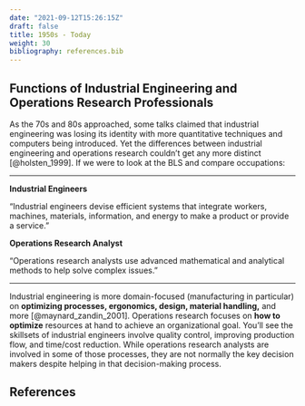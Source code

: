 ```yaml
---
date: "2021-09-12T15:26:15Z"
draft: false
title: 1950s - Today
weight: 30
bibliography: references.bib
---
```


## Functions of Industrial Engineering and Operations Research Professionals

As the 70s and 80s approached, some talks claimed that industrial engineering was
losing its identity with more quantitative techniques and computers being 
introduced. Yet the differences between industrial engineering and operations 
research couldn't get any more distinct [@holsten_1999]. If we were to look at 
the BLS and compare occupations:

---

**Industrial Engineers**

"Industrial engineers devise efficient systems that integrate workers, machines, 
materials, information, and energy to make a product or provide a service."

**Operations Research Analyst**

"Operations research analysts use advanced mathematical and analytical methods 
to help solve complex issues."

---

Industrial engineering is more domain-focused (manufacturing in particular) on 
**optimizing processes, ergonomics, design, material handling,** and more [@maynard_zandin_2001]. 
Operations research focuses on **how to optimize** resources at hand to achieve 
an organizational goal. You'll see the skillsets of industrial engineers involve 
quality control, improving production flow, and time/cost reduction. While 
operations research analysts are involved in some of those processes, they are 
not normally the key decision makers despite helping in that 
decision-making process.

## References